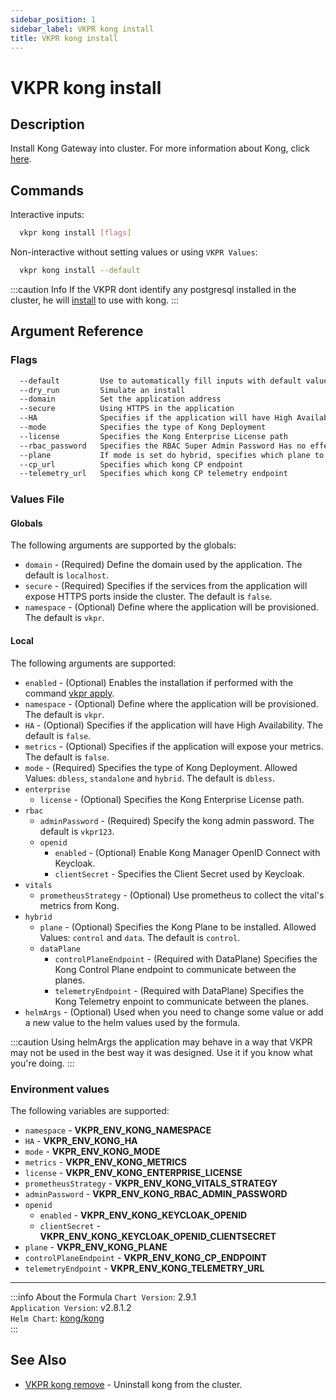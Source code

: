 ```yaml
---
sidebar_position: 1
sidebar_label: VKPR kong install
title: VKPR kong install
---
```


# VKPR kong install

## Description

Install Kong Gateway into cluster. For more information about Kong, click [here](https://docs.konghq.com/gateway/).

## Commands

Interactive inputs:

```bash
  vkpr kong install [flags]
```

Non-interactive without setting values or using `VKPR Values`:

```bash
  vkpr kong install --default
```

:::caution Info
If the VKPR dont identify any postgresql installed in the cluster, he will [install](/docs/commands/postgresql/install) to use with kong.
:::

## Argument Reference

### Flags

```sh
  --default         Use to automatically fill inputs with default values
  --dry_run         Simulate an install
  --domain          Set the application address
  --secure          Using HTTPS in the application
  --HA              Specifies if the application will have High Availability
  --mode            Specifies the type of Kong Deployment
  --license         Specifies the Kong Enterprise License path
  --rbac_password   Specifies the RBAC Super Admin Password Has no effect on hybrid data plane installatio
  --plane           If mode is set do hybrid, specifies which plane to install
  --cp_url          Specifies which kong CP endpoint
  --telemetry_url   Specifies which kong CP telemetry endpoint
```

### Values File

#### Globals

The following arguments are supported by the globals:

- `domain` - (Required) Define the domain used by the application. The default is `localhost`.
- `secure` - (Required) Specifies if the services from the application will expose HTTPS ports inside the cluster. The default is `false`.
- `namespace` - (Optional) Define where the application will be provisioned. The default is `vkpr`.

#### Local

The following arguments are supported:

- `enabled` - (Optional) Enables the installation if performed with the command [vkpr apply](/docs/commands/apply).
- `namespace` - (Optional) Define where the application will be provisioned. The default is `vkpr`.
- `HA` - (Optional) Specifies if the application will have High Availability. The default is `false`.
- `metrics` - (Optional) Specifies if the application will expose your metrics. The default is `false`.
- `mode` - (Required) Specifies the type of Kong Deployment. Allowed Values: `dbless`, `standalone` and `hybrid`. The default is `dbless`.
- `enterprise`
  - `license` - (Optional) Specifies the Kong Enterprise License path.
- `rbac`
  - `adminPassword` - (Required) Specify the kong admin password. The default is `vkpr123`.
  - `openid`
    - `enabled` - (Optional) Enable Kong Manager OpenID Connect with Keycloak.
    - `clientSecret` - Specifies the Client Secret used by Keycloak.
- `vitals`
  - `prometheusStrategy` - (Optional) Use prometheus to collect the vital's metrics from Kong.
- `hybrid`
  - `plane` - (Optional) Specifies the Kong Plane to be installed. Allowed Values: `control` and `data`. The default is `control`.
  - `dataPlane`
    - `controlPlaneEndpoint` - (Required with DataPlane) Specifies the Kong Control Plane endpoint to communicate between the planes.
    - `telemetryEndpoint` - (Required with DataPlane) Specifies the Kong Telemetry enpoint to communicate between the planes.
- `helmArgs` - (Optional) Used when you need to change some value or add a new value to the helm values used by the formula.

:::caution
Using helmArgs the application may behave in a way that VKPR may not be used in the best way it was designed.
Use it if you know what you're doing.
:::

### Environment values

The following variables are supported:

- `namespace` - **VKPR_ENV_KONG_NAMESPACE**
- `HA` - **VKPR_ENV_KONG_HA**
- `mode` - **VKPR_ENV_KONG_MODE**
- `metrics` - **VKPR_ENV_KONG_METRICS**
- `license` - **VKPR_ENV_KONG_ENTERPRISE_LICENSE**
- `prometheusStrategy` - **VKPR_ENV_KONG_VITALS_STRATEGY**
- `adminPassword` - **VKPR_ENV_KONG_RBAC_ADMIN_PASSWORD**
- `openid`
  - `enabled` - **VKPR_ENV_KONG_KEYCLOAK_OPENID**
  - `clientSecret` - **VKPR_ENV_KONG_KEYCLOAK_OPENID_CLIENTSECRET**
- `plane` - **VKPR_ENV_KONG_PLANE**
- `controlPlaneEndpoint` - **VKPR_ENV_KONG_CP_ENDPOINT**
- `telemetryEndpoint` - **VKPR_ENV_KONG_TELEMETRY_URL**

---

:::info About the Formula
`Chart Version`: 2.9.1 <br/>
`Application Version`: v2.8.1.2 <br/>
`Helm Chart`: [kong/kong](https://artifacthub.io/packages/helm/kong/kong/) <br/>
:::

## See Also

- [VKPR kong remove](/docs/commands/kong/remove) - Uninstall kong from the cluster.
